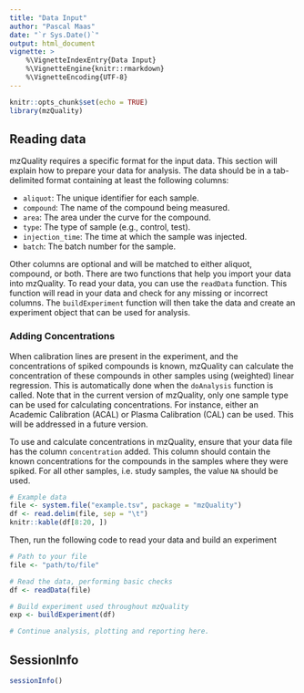 ```yaml
---
title: "Data Input"
author: "Pascal Maas"
date: "`r Sys.Date()`"
output: html_document
vignette: >
    %\VignetteIndexEntry{Data Input}
    %\VignetteEngine{knitr::rmarkdown}
    %\VignetteEncoding{UTF-8}
---
```


```{=html}
<style type="text/css">
div.main-container {
    max-width: 70vw !important;
}
</style>
```

```r
knitr::opts_chunk$set(echo = TRUE)
library(mzQuality)
```

## Reading data

mzQuality requires a specific format for the input data. This section will
explain how to prepare your data for analysis. The data should be in a
tab-delimited format containing at least the following columns:

-   `aliquot`: The unique identifier for each sample.
-   `compound`: The name of the compound being measured.
-   `area`: The area under the curve for the compound.
-   `type`: The type of sample (e.g., control, test).
-   `injection_time`: The time at which the sample was injected.
-   `batch`: The batch number for the sample.

Other columns are optional and will be matched to either aliquot, compound,
or both. There are two functions that help you import your data into
mzQuality. To read your data, you can use the `readData` function. This
function will read in your data and check for any missing or incorrect
columns. The `buildExperiment` function will then take the data and create an
experiment object that can be used for analysis.

### Adding Concentrations
When calibration lines are present in the experiment, and the concentrations
of spiked compounds is known, mzQuality can calculate the concentration of
these compounds in other samples using (weighted) linear regression. This
is automatically done when the `doAnalysis` function is called. Note that in 
the current version of mzQuality, only one sample type can be used for 
calculating concentrations. For instance, either an Academic Calibration (ACAL)
or Plasma Calibration (CAL) can be used. This will be addressed in a future 
version.

To use and calculate concentrations in mzQuality, ensure that your data file
has the column `concentration` added. This column should contain the known 
concentrations for the compounds in the samples where they were spiked. 
For all other samples, i.e. study samples, the value `NA` should be used.

```r
# Example data
file <- system.file("example.tsv", package = "mzQuality")
df <- read.delim(file, sep = "\t")
knitr::kable(df[8:20, ])
```

Then, run the following code to read your data and build an experiment

```r
# Path to your file
file <- "path/to/file"

# Read the data, performing basic checks
df <- readData(file)

# Build experiment used throughout mzQuality
exp <- buildExperiment(df)

# Continue analysis, plotting and reporting here.
```


## SessionInfo

```r
sessionInfo()
```
